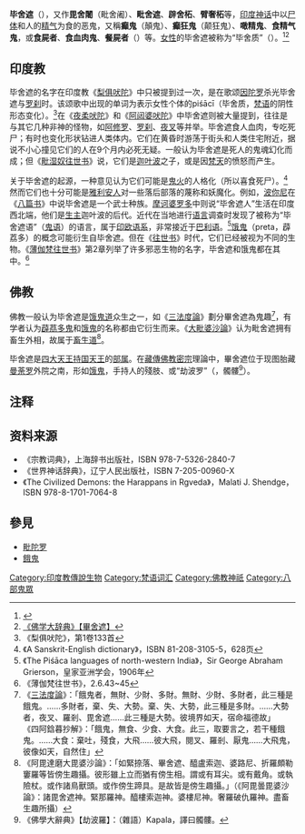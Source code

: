 '''毕舍遮'''（{{lang-sa|पिशाच|piśāca}}），又作'''毘舍闍'''（毗舍阇）、'''毗舍遮'''、'''辟舍柘'''、'''臂奢柘'''等，[[印度神话|印度神话]]中以[[尸体|尸体]]和人的[[精气|精气]]为食的恶鬼，又稱'''癫鬼'''（顛鬼）、'''癫狂鬼'''（颠狂鬼）、'''噉精鬼'''、'''食精气鬼'''，或'''食屍者'''、'''食血肉鬼'''、'''餐屍者'''（{{lang-sa|क्रव्याद|Kravyād}}）等。[[女性|女性]]的毕舍遮被称为“毕舍质”（{{IAST|piśācī}}）。<ref>{{Cite web |url=https://zh.wikisource.org/wiki/%E4%BD%9B%E5%AD%B8%E5%A4%A7%E8%BE%AD%E5%85%B8/%E6%AF%98%E8%88%8D%E9%97%8D |title=《佛学大辞典》【毘舍闍】 |access-date=2018-10-29 |archive-date=2019-06-11 |archive-url=https://web.archive.org/web/20190611011815/https://zh.wikisource.org/wiki/%E4%BD%9B%E5%AD%B8%E5%A4%A7%E8%BE%AD%E5%85%B8/%E6%AF%98%E8%88%8D%E9%97%8D |dead-url=no }}</ref><ref>[https://zh.wikisource.org/wiki/%E4%BD%9B%E5%AD%B8%E5%A4%A7%E8%BE%AD%E5%85%B8/%E7%95%A2%E8%88%8D%E9%81%AE 《佛学大辞典》【畢舍遮】]</ref>

==印度教==
毕舍遮的名字在印度教《[[梨俱吠陀|梨俱吠陀]]》中只被提到过一次，是在歌颂[[因陀罗|因陀罗]]杀光毕舍遮与[[罗刹|罗刹]]时。该颂歌中出现的单词为表示女性个体的piśācī（毕舍质，[[梵语|梵语]]的阴性形态变化）。<ref>《梨俱吠陀》，第1卷133首</ref>在《[[夜柔吠陀|夜柔吠陀]]》和《[[阿闼婆吠陀|阿闼婆吠陀]]》中毕舍遮则被大量提到，往往是与其它几种非神的怪物，如[[阿修罗|阿修罗]]、[[罗刹|罗刹]]、[[夜叉|夜叉]]等并举。毕舍遮食人血肉，专吃死尸；有时也变化形状钻进人类体内。它们在黄昏时游荡于街头和人类住宅附近，据说不小心撞见它们的人在9个月内必死无疑。一般认为毕舍遮是死人的鬼魂幻化而成；但《[[毗湿奴往世书|毗湿奴往世书]]》说，它们是[[迦叶波|迦叶波]]之子，或是因[[梵天|梵天]]的愤怒而产生。

关于毕舍遮的起源，一种意见认为它们可能是[[鬼火|鬼火]]的人格化（所以喜食死尸）。<ref>《A Sanskrit-English dictionary》，ISBN 81-208-3105-5，628页</ref>然而它们也十分可能是[[雅利安人|雅利安人]]对一些落后部落的蔑称和妖魔化。例如，[[波你尼|波你尼]]在《[[八篇书|八篇书]]》中说毕舍遮是一个武士种族。[[摩诃婆罗多|摩诃婆罗多]]中则说“毕舍遮人”生活在印度西北端，他们是[[生主|生主]]迦叶波的后代。近代在当地进行[[语言|语言]]调查时发现了被称为“毕舍遮语”（[[鬼语|鬼语]]）的语言，属于[[印欧语系|印欧语系]]，非常接近于[[巴利语|巴利语]]。<ref>《The Piśāca languages of north-western India》，Sir George Abraham Grierson，皇家亚洲学会，1906年</ref>[[饿鬼|饿鬼]]（preta，薜荔多）的概念可能衍生自毕舍遮。但在《[[往世书|往世书]]》时代，它们已经被视为不同的生物。《[[薄伽梵往世书|薄伽梵往世书]]》第2章列举了许多邪恶生物的名字，毕舍遮和饿鬼都在其中。<ref>《薄伽梵往世书》，2.6.43~45</ref>

==佛教==
{{佛教}}
佛教一般认为毕舍遮是[[饿鬼道|饿鬼道]]众生之一，如《[[三法度論|三法度論]]》劃分畢舍遮為鬼趣<ref name="三法度論">《[[三法度論|三法度論]]》：「餓鬼者，無財、少財、多財。無財、少財、多財者，此三種是餓鬼。……多財者，棄、失、大勢。棄、失、大勢，此三種是多財。……大勢者，夜叉、羅剎、毘舍遮……此三種是大勢。彼境界如天，宿命福德故」<br/>
《四阿鋡暮抄解》：「餓鬼，無食、少食、大食。此三，取要言之，若干種餓鬼。……大食：棄吐，殘食，大飛……彼大飛，閱叉、羅剎、厭鬼……大飛鬼，彼像如天，自然住」</ref>，有学者认为[[薜茘多|薜茘多鬼]]和[[饿鬼|饿鬼]]的名称都由它衍生而来。《[[大毗婆沙論|大毗婆沙論]]》认为毗舍遮拥有畜生外相，故属于[[畜生道|畜生道]]<ref>《阿毘達磨大毘婆沙論》：「如緊捺落、畢舍遮、醯盧索迦、婆路尼、折羅頗勒窶羅等皆傍生趣攝。彼形雖上立而猶有傍生相。謂或有耳尖。或有戴角。或執險杖。或作諸鳥獸頭。或作傍生蹄具。是故皆是傍生趣攝。」（《阿毘曇毘婆沙論》：諸毘舍遮神。緊那羅神。醯樓索迦神。婆樓尼神。奢羅破仇羅神。盡畜生趣所攝）</ref>。

毕舍遮是[[四大天王|四大天王]][[持国天王|持国天王]]的[[八部鬼众|部属]]。在[[藏傳佛教|藏傳佛教]][[佛教密宗|密宗]]理論中，畢舍遮位于现图胎藏[[曼荼罗|曼荼罗]]外院之南，形如[[饿鬼|饿鬼]]，手持人的殘肢、或“劫波罗”（{{IAST|Kapala}}，髑髏<ref>《佛學大辭典》【劫波羅】：（雜語）Kapala，譯曰髑髏。</ref>）。

==注释==
<references />

==资料来源==
*《宗教词典》，上海辞书出版社，ISBN 978-7-5326-2840-7
*《世界神话辞典》，辽宁人民出版社，ISBN 7-205-00960-X
*《The Civilized Demons: the Harappans in Rgveda》，Malati J. Shendge，ISBN 978-8-1701-7064-8

==參見==
*[[毗陀罗|毗陀罗]]
*[[餓鬼|餓鬼]]

{{印度神话}}

[[Category:印度教傳說生物|Category:印度教傳說生物]]
[[Category:梵语词汇|Category:梵语词汇]]
[[Category:佛教神祇|Category:佛教神祇]]
[[Category:八部鬼眾|Category:八部鬼眾]]